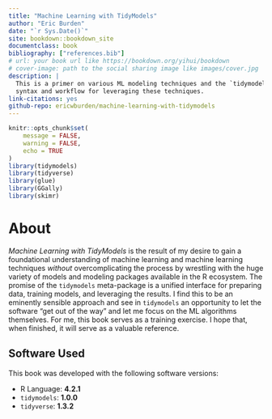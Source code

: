 ```yaml
--- 
title: "Machine Learning with TidyModels"
author: "Eric Burden"
date: "`r Sys.Date()`"
site: bookdown::bookdown_site
documentclass: book
bibliography: ["references.bib"]
# url: your book url like https://bookdown.org/yihui/bookdown
# cover-image: path to the social sharing image like images/cover.jpg
description: |
  This is a primer on various ML modeling techniques and the `tidymodels`
  syntax and workflow for leveraging these techniques.
link-citations: yes
github-repo: ericwburden/machine-learning-with-tidymodels
---
```


```r
knitr::opts_chunk$set(
	message = FALSE,
	warning = FALSE,
	echo = TRUE
)
library(tidymodels)
library(tidyverse)
library(glue)
library(GGally)
library(skimr)
```

# About {#chapter-1}

_Machine Learning with TidyModels_ is the result of my desire to gain a foundational
understanding of machine learning and machine learning techniques _without_ 
overcomplicating the process by wrestling with the huge variety of models and 
modeling packages available in the R ecosystem. The promise of the `tidymodels`
meta-package is a unified interface for preparing data, training models, and
leveraging the results. I find this to be an eminently sensible approach and see
in `tidymodels` an opportunity to let the software "get out of the way" and let
me focus on the ML algorithms themselves. For me, this book serves as a training
exercise. I hope that, when finished, it will serve as a valuable reference.

## Software Used {#ch1-software_used}

This book was developed with the following software versions:

- R Language: **4.2.1** 
- `tidymodels`: **1.0.0** 
- `tidyverse`: **1.3.2**
